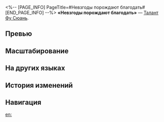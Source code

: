 <%-- [PAGE_INFO]
PageTitle=#Невзгоды порождают благодать#
[END_PAGE_INFO] --%>
{{Навык Инфобокс
|Название         = Невзгоды порождают благодать
|Изображение      = Навык Невзгоды порождают благодать.png
|Персонаж         = Фу Сюань
|Тип              = Талант
|Тэг              = Восстановление
|УронСтойк        = 
|ЭнергияГен       = 
|Энергия          = 
|Длительность     = 
|Описание         = Пока Фу Сюань способна сражаться, на всех союзников накладывается статус Уклонение от неудач. Получаемый союзником со статусом Уклонение от неудач урон понижается на {{Цвет|Выделенный|10%—19,6%}}.<br />Когда текущее НР Фу Сюань опускается до 50% или ниже, её НР восстанавливается на {{Цвет|Выделенный|80%—92%}} от потерянного ею НР. Этот эффект не срабатывает, если Фу Сюань получает добивающий удар. Изначально этот эффект имеет 1 срабатывание, но может иметь всего до 2 срабатываний.
|Свойство1        = 
|Масштабирование1 = 
}}
'''«Невзгоды порождают благодать»''' — [[Талант]] [[Фу Сюань]].

==Превью==
{{Превью
|Файл = Невзгоды порождают благодать Превью
}}

==Масштабирование==
{{Масштабирование навыка|тип=Талант
|10%;10.8%;11.6%;12.4%;13.2%;14%;15%;16%;17%;18%;18.8%;19.6%;20.4%;21.2%;22%
|80%;81%;82%;83%;84%;85%;86.25%;87.5%;88.75%;90%;91%;92%;93%;94%;95%
}}

==На других языках==
{{На других языках
|en   = Bleak Breeds Bliss
|zhs  = 乾清坤夷，否极泰来
|zht  = 乾清坤夷，否極泰來
|ja   = {{Rubi|乾坤清夷|けんこんせいい}}、{{Rubi|一陽来復|いちようらいふく}}
|ko   = 건청곤이, 불행 끝 행운 시작
|es   = Tras la adversidad viene la felicidad
|fr   = Coup du sort
|ru   = Невзгоды порождают благодать
|th   = Bleak Breeds Bliss
|vi   = Khổ Tận Cam Lai
|de   = Nach Weh kommt Wohl
|id   = Bleak Breeds Bliss
|pt   = Das Sombras à Alegria
}}

==История изменений==
{{История изменений|3.5}}

==Навигация==
{{Навык Навбокс|Фу Сюань}}

[[en:]]